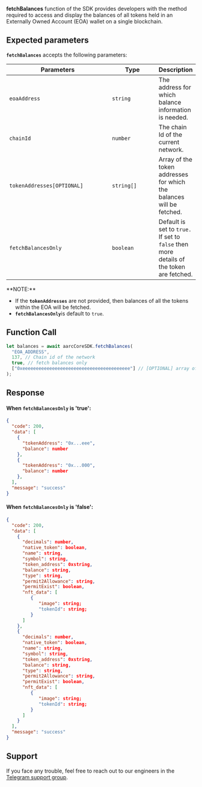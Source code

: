 **fetchBalances** function of the SDK  provides developers with the method required to access and display the balances of all tokens held in an Externally Owned Account (EOA) wallet on a single blockchain.

## Expected parameters

**`fetchBalances`** accepts the following parameters:

<table><thead><tr><th width="295">Parameters</th><th width="134">Type</th><th>Description</th></tr></thead><tbody><tr><td><code>eoaAddress</code></td><td><code>string</code></td><td>The address for which balance information is needed.</td></tr><tr><td><code>chainId</code></td><td><code>number</code></td><td>The chain Id of the current network.</td></tr><tr><td><code>tokenAddresses[OPTIONAL]</code></td><td><code>string[]</code></td><td>Array of the token addresses for which the balances will be fetched.</td></tr><tr><td><code>fetchBalancesOnly</code></td><td><code>boolean</code></td><td>Default is set to <code>true.</code> If set to <code>false</code> then more details of the token are fetched.</td></tr></tbody></table>

<Info>
**NOTE:**&#x20;

* If the **`tokenAddresses`** are not provided, then balances of all the tokens within the EOA will be fetched.
* **`fetchBalancesOnly`**&#x69;s default to `true`.
</Info>

## Function Call


```typescript
let balances = await aarcCoreSDK.fetchBalances(
  "EOA_ADDRESS",
  137, // Chain id of the network
  true, // fetch balances only
  ["0xeeeeeeeeeeeeeeeeeeeeeeeeeeeeeeeeeeeeeeee"] // [OPTIONAL] array of specific token
);
```

## Response

#### When `fetchBalancesOnly` is 'true':

```json
{
  "code": 200,
  "data": [
    {
      "tokenAddress": "0x...eee",
      "balance": number
    },
    {
      "tokenAddress": "0x...000",
      "balance": number
    },
  ],
  "message": "success"
}
```

#### When `fetchBalancesOnly` is 'false':

```json
{
  "code": 200,
  "data": [
    {
      "decimals": number,
      "native_token": boolean,
      "name": string,
      "symbol": string,
      "token_address": 0xstring,
      "balance": string,
      "type": string,
      "permit2Allowance": string,
      "permitExist": boolean,
      "nft_data": [
         {
            "image": string;
            "tokenId": string;
         }
      ]
    },
    {
      "decimals": number,
      "native_token": boolean,
      "name": string,
      "symbol": string,
      "token_address": 0xstring,
      "balance": string,
      "type": string,
      "permit2Allowance": string,
      "permitExist": boolean,
      "nft_data": [
         {
            "image": string;
            "tokenId": string;
         }
      ]
    }
  ],
  "message": "success"
}
```

## Support

If you face any trouble, feel free to reach out to our engineers in the [Telegram support group](https://t.me/aarcxyz).
